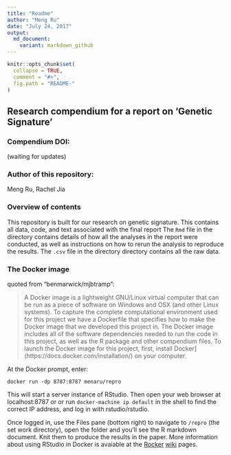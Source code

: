 ---
title: "Readme"
author: "Meng Ru"
date: "July 24, 2017"
output: 
  md_document:
    variant: markdown_github
---
```{r, echo = FALSE}
knitr::opts_chunk$set(
  collapse = TRUE,
  comment = "#>",
  fig.path = "README-"
)
```

## Research compendium for a report on 'Genetic Signature' 

### Compendium DOI: 

(waiting for updates)

### Author of this repository:

Meng Ru,
Rachel Jia

### Overview of contents

This repository is built for our research on genetic signature. This contains all data, code, and text associated with the final report The `Rmd` file in the  directory contains details of how all the analyses in the report were conducted, as well as instructions on how to rerun the analysis to reproduce the results. The `.csv` file in the directory directory contains all the raw data. 

### The Docker image 

quoted from "benmarwick/mjbtramp":

> A Docker image is a lightweight GNU/Linux virtual computer that can be run as a piece of software on Windows and OSX (and other Linux systems). To capture the complete computational environment used for this project we have a Dockerfile that specifies how to make the Docker image that we developed this project in. The Docker image includes all of the software dependencies needed to run the code in this project, as well as the R package and other compendium files. To launch the Docker image for this project, first, install Docker](https://docs.docker.com/installation/) on your computer.

At the Docker prompt, enter:

    docker run -dp 8787:8787 menaru/repro

This will start a server instance of RStudio. Then open your web browser at localhost:8787 or or run `docker-machine ip default` in the shell to find the correct IP address, and log in with rstudio/rstudio.

Once logged in, use the Files pane (bottom right) to navigate to `/repro` (the set work directory), open the folder and you'll see the R markdown document. Knit them to produce the results in the paper. More information about using RStudio in Docker is avaiable at the [Rocker](https://github.com/rocker-org) [wiki](https://github.com/rocker-org/rocker/wiki/Using-the-RStudio-image) pages.
 
